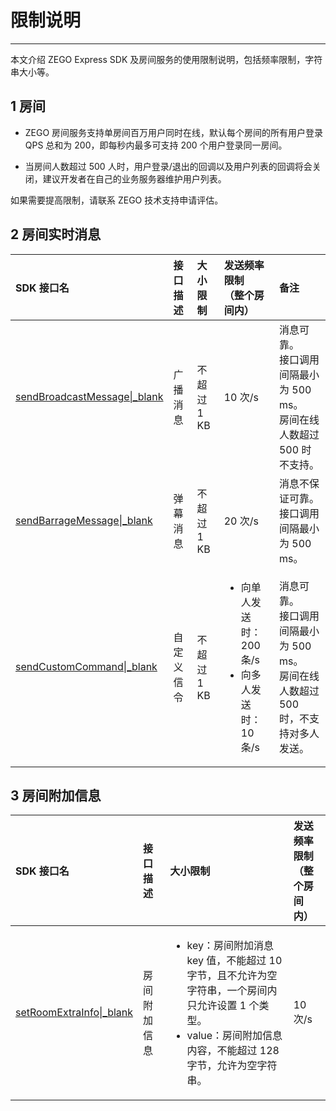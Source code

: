 <style>
table th:nth-of-type(1) { min-width: 120px; width: 20%; }
table th:nth-of-type(2) { min-width: 120px; width: 15%; }

table {width: 100%;}
</style>


# 限制说明
---

本文介绍 ZEGO Express SDK 及房间服务的使用限制说明，包括频率限制，字符串大小等。

## 1 房间

- ZEGO 房间服务支持单房间百万用户同时在线，默认每个房间的所有用户登录 QPS 总和为 200，即每秒内最多可支持 200 个用户登录同一房间。

- 当房间人数超过 500 人时，用户登录/退出的回调以及用户列表的回调将会关闭，建议开发者在自己的业务服务器维护用户列表。

<div class="mk-hint">

如果需要提高限制，请联系 ZEGO 技术支持申请评估。   
</div>



## 2 房间实时消息

| SDK 接口名 |接口描述     | 大小限制 | 发送频率限制<br>（整个房间内）<br/>  | 备注|
| :---------- | :--------- | :----------- | :-------- | :-- |
| [sendBroadcastMessage\|_blank](@sendBroadcastMessage) |广播消息     | 不超过 1 KB                                    |  10 次/s  | 消息可靠。<br/>接口调用间隔最小为 500 ms。<br/>房间在线人数超过 500 时不支持。 |
| [sendBarrageMessage\|_blank](@sendBarrageMessage) | 弹幕消息   | 不超过 1 KB | 20 次/s | 消息不保证可靠。<br/>接口调用间隔最小为 500 ms。 |
| [sendCustomCommand\|_blank](@sendCustomCommand) |  自定义信令  | 不超过 1 KB                                       | <ul><li>向单人发送时：200 条/s</li><li>向多人发送时：10 条/s</li></ul> | 消息可靠。<br/>接口调用间隔最小为 500 ms。<br/>房间在线人数超过 500 时，不支持对多人发送。 |

## 3 房间附加信息

| SDK 接口名 |接口描述     | 大小限制  | 发送频率限制<br>（整个房间内）<br/> |
| :------ | :----- | :----------- | :------- |
| [setRoomExtraInfo\|_blank](@setRoomExtraInfo) | 房间附加信息 | <ul><li> key：房间附加消息 key 值，不能超过 10 字节，且不允许为空字符串，一个房间内只允许设置 1 个类型。</li><li>value：房间附加信息内容，不能超过 128 字节，允许为空字符串。</li></ul> | 10 次/s |
